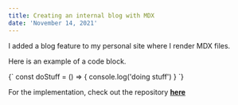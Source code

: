 ```yaml
---
title: Creating an internal blog with MDX
date: 'November 14, 2021'
---
```


I added a blog feature to my personal site where I render MDX files.

Here is an example of a code block.

<SyntaxHighlighter language="javascript">
  {`
  const doStuff = () => {
    console.log('doing stuff')
  }
  `}
</SyntaxHighlighter>

For the implementation, check out the repository **[here](https://github.com/ja153903/jabbariao_dotcom)**
